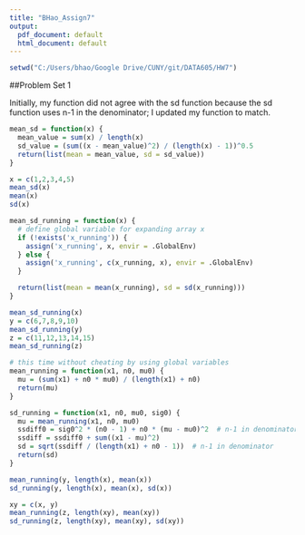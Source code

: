 ---
title: "BHao_Assign7"
output:
  pdf_document: default
  html_document: default
---

```{r setup, include=FALSE}
setwd("C:/Users/bhao/Google Drive/CUNY/git/DATA605/HW7")
```

##Problem Set 1  

Initially, my function did not agree with the sd function because the sd function uses n-1 in the denominator; I updated my function to match.  

```{r}
mean_sd = function(x) {
  mean_value = sum(x) / length(x)  
  sd_value = (sum((x - mean_value)^2) / (length(x) - 1))^0.5 
  return(list(mean = mean_value, sd = sd_value))
}

x = c(1,2,3,4,5)
mean_sd(x)
mean(x)
sd(x)
```

```{r}
mean_sd_running = function(x) {
  # define global variable for expanding array x 
  if (!exists('x_running')) { 
    assign('x_running', x, envir = .GlobalEnv) 
  } else {
    assign('x_running', c(x_running, x), envir = .GlobalEnv) 
  }

  return(list(mean = mean(x_running), sd = sd(x_running)))  
}

mean_sd_running(x)
y = c(6,7,8,9,10)
mean_sd_running(y)
z = c(11,12,13,14,15)
mean_sd_running(z)
```

```{r}
# this time without cheating by using global variables 
mean_running = function(x1, n0, mu0) {
  mu = (sum(x1) + n0 * mu0) / (length(x1) + n0)
  return(mu)
}

sd_running = function(x1, n0, mu0, sig0) {
  mu = mean_running(x1, n0, mu0)
  ssdiff0 = sig0^2 * (n0 - 1) + n0 * (mu - mu0)^2  # n-1 in denominator
  ssdiff = ssdiff0 + sum((x1 - mu)^2) 
  sd = sqrt(ssdiff / (length(x1) + n0 - 1))  # n-1 in denominator
  return(sd)
}

mean_running(y, length(x), mean(x))
sd_running(y, length(x), mean(x), sd(x))

xy = c(x, y)
mean_running(z, length(xy), mean(xy))
sd_running(z, length(xy), mean(xy), sd(xy))
```

